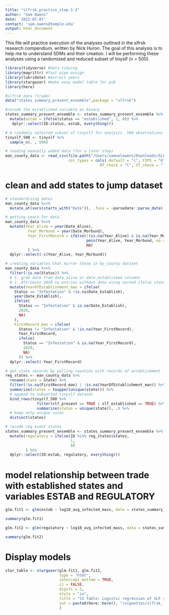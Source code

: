 ```yaml
---
title: "slfrsk_practice_step-1-2"
author: "Sam Owens"
date: '2022-07-07'
contact: 'sam.owens@temple.edu'
output: html_document
---
```


This file will practice execution of the analyses outlined in the slfrsk research compendium, written by Nick Huron. The goal of this analysis is to help me to understand SDMs and their creation. I will be performing these analyses using a randomized and reduced subset of tinyslf (n = 500). 

```r

library(tidyverse) #data tidying
library(magrittr) #fast pipe assign
library(lubridate) #extract years
library(stargazer) #make easy model table for pub
library(here)

```

```r

#slfrsk data (trade)
data("states_summary_present_ensemble",package = "slfrsk")

#recode the established variable as binary
states_summary_present_ensemble <- states_summary_present_ensemble %>%
  mutate(estab = ifelse(status == "established", 1, 0)) %>%
   dplyr::select(ID:status, estab, everything())

# A randomly selected subset of tinyslf for analysis. 500 observations selected
tinyslf_500 <- tinyslf %>%
  sample_n(. , 500)

# reading manually added data (for a later step)
man_county_data <- read_csv(file.path("/Users/samuelowens/Downloads/SLF County Record Timeline.csv"),
                            col_types = cols(.default = "c", FIPS = "d", 
                                          RT_check = "l", ST_check = "l", RS_match = "l"))

```

# clean and add states to jump dataset

```r

# standardizing dates
man_county_data %<>%
  mutate_at(vars(starts_with("Date")), .funs = ~parsedate::parse_date(.))

# getting years for data
man_county_data %<>%
  mutate(Year_Alive = year(Date_Alive),
          Year_Morbund = year(Date_Morbund),
          Year_FirstRecord = ifelse(!(is.na(Year_Alive) & is.na(Year_Morbund)),
                                    pmin(Year_Alive, Year_Morbund, na.rm = TRUE),
                                    NA)
          ) %>%
  dplyr::select(-c(Year_Alive, Year_Morbund))

# creating variables that mirror those in by_county dataset
man_county_data %<>%
  filter(!is.na(Status)) %>%
  # 1. grab date from date_alive or date_established columns
  # 2. Attribute 2020 to entries without date using nested ifelse statements
  mutate(YearOfEstablishment_man = ifelse(
    Status == "Infestation" & !is.na(Date_Establish),
    year(Date_Establish),
    ifelse(
      Status == "Infestation" & is.na(Date_Establish),
      2020,
      NA)
    ),
    FirstRecord_man = ifelse(
      Status != "Infestation" & !is.na(Year_FirstRecord),
      Year_FirstRecord,
      ifelse(
        Status == "Infestation" & is.na(Year_FirstRecord),
        2020,
        NA)
      )) %>%
  dplyr::select(-Year_FirstRecord)

# get state records by pulling counties with records of establishment
reg_states <- man_county_data %>%
  rename(state = State) %>%
  filter(!is.na(FirstRecord_man) | !is.na(YearOfEstablishment_man)) %>%
  summarize(states = toupper(unique(state))) %>%
  # append to subsetted tinyslf dataset
  bind_rows(tinyslf_500 %>%
              filter(slf_present == TRUE | slf_established == TRUE) %>% 
              summarize(states = unique(state)), .) %>%
  # keep only unique vales
  distinct(states)

# recode reg event states
states_summary_present_ensemble <- states_summary_present_ensemble %>%
  mutate(regulatory = ifelse(ID %in% reg_states$states, 
                             1, 
                             0)
         ) %>%
  dplyr::select(ID:estab, regulatory, everything())

```

# model relationship between trade with established states and variables ESTAB and REGULATORY

```r

glm.fit1 <- glm(estab ~ log10_avg_infected_mass, data = states_summary_present_ensemble, family = "binomial")

summary(glm.fit1)

glm.fit2 <- glm(regulatory ~ log10_avg_infected_mass, data = states_summary_present_ensemble, family = "binomial")

summary(glm.fit2)
```

# Display models

```r

star_table <- stargazer(glm.fit1, glm.fit2,
                        type = "html",
                        intercept.bottom = TRUE,
                        ci = FALSE,
                        digits = 2, 
                        style = "io",
                        title = "SI Table: Logistic regression of SLF status on trade",
                        out = paste0(here::here(), "/vignettes/slfrsk_logistic_model.doc")
                        )


```

